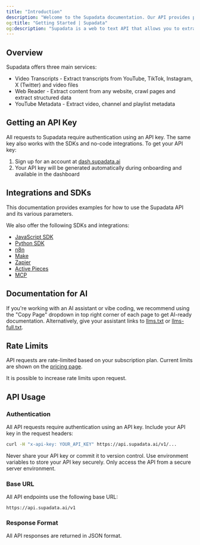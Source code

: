 ```yaml
---
title: "Introduction"
description: "Welcome to the Supadata documentation. Our API provides powerful tools for extracting web content."
og:title: "Getting Started | Supadata"
og:description: "Supadata is a web to text API that allows you to extract text from websites and YouTube videos."
---
```


## Overview

Supadata offers three main services:

- Video Transcripts - Extract transcripts from YouTube, TikTok, Instagram, X (Twitter) and video files
- Web Reader - Extract content from any website, crawl pages and extract structured data
- YouTube Metadata - Extract video, channel and playlist metadata

## Getting an API Key

All requests to Supadata require authentication using an API key. The same key also works with the SDKs and no-code integrations. To get your API key:

1. Sign up for an account at [dash.supadata.ai](https://dash.supadata.ai)
2. Your API key will be generated automatically during onboarding and available in the dashboard

## Integrations and SDKs

This documentation provides examples for how to use the Supadata API and its various parameters.

We also offer the following SDKs and integrations:

- [JavaScript SDK](https://github.com/supadata-ai/js)
- [Python SDK](https://github.com/supadata-ai/py)
- [n8n](/integrations/n8n)
- [Make](/integrations/make)
- [Zapier](/integrations/zapier)
- [Active Pieces](/integrations/activepieces)
- [MCP](/integrations/mcp)

## Documentation for AI

If you're working with an AI assistant or vibe coding, we recommend using the "Copy Page" dropdown in top right corner of each page to get AI-ready documentation. Alternatively, give your assistant links to [llms.txt](/llms.txt) or [llms-full.txt](/llms-full.txt).

## Rate Limits

API requests are rate-limited based on your subscription plan. Current limits are shown on the [pricing page](https://supadata.ai/pricing).

It is possible to increase rate limits upon request.

## API Usage

### Authentication

All API requests require authentication using an API key. Include your API key in the request headers:

```bash
curl -H "x-api-key: YOUR_API_KEY" https://api.supadata.ai/v1/...
```

<Warning>
  Never share your API key or commit it to version control. Use environment
  variables to store your API key securely. Only access the API from a secure
  server environment.
</Warning>

### Base URL

All API endpoints use the following base URL:

`https://api.supadata.ai/v1`

### Response Format

All API responses are returned in JSON format.
